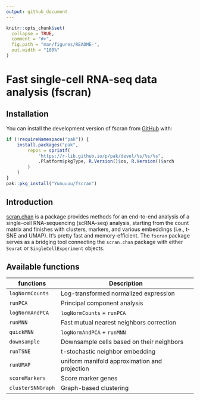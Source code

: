 ```yaml
---
output: github_document
---
```


<!-- README.md is generated from README.Rmd. Please edit that file -->

```r
knitr::opts_chunk$set(
  collapse = TRUE,
  comment = "#>",
  fig.path = "man/figures/README-",
  out.width = "100%"
)
```

# Fast single-cell RNA-seq data analysis (fscran)

<!-- badges: start -->
<!-- badges: end -->

## Installation

You can install the development version of fscran from [GitHub](https://github.com/) with:

``` r
if (!requireNamespace("pak")) {
    install.packages("pak",
        repos = sprintf(
            "https://r-lib.github.io/p/pak/devel/%s/%s/%s",
            .Platform$pkgType, R.Version()$os, R.Version()$arch
        )
    )
}
pak::pkg_install("Yunuuuu/fscran")
```

## Introduction

[scran.chan](https://github.com/LTLA/scran.chan) is a package provides methods
for an end-to-end analysis of a single-cell RNA-sequencing (scRNA-seq) analysis,
starting from the count matrix and finishes with clusters, markers, and various
embeddings (i.e., t-SNE and UMAP). It's pretty fast and memory-efficient. The
`fscran` package serves as a bridging tool connecting the `scran.chan` package
with either `Seurat` or `SingleCellExperiment` objects.


## Available functions

| functions         | Description                                   |
| ----------------- | --------------------------------------------- |
| `logNormCounts`   | Log-transformed normalized expression         |
| `runPCA`          | Principal component analysis                  |
| `logNormAndPCA`   | `logNormCounts` + `runPCA`                    |
| `runMNN`          | Fast mutual nearest neighbors correction      |
| `quickMNN`        | `logNormAndPCA` + `runMNN`                    |
| `downsample`      | Downsample cells based on their neighbors     |
| `runTSNE`         | t-stochastic neighbor embedding               |
| `runUMAP`         | uniform manifold approximation and projection |
| `scoreMarkers`    | Score marker genes                            |
| `clusterSNNGraph` | Graph-based clustering                        |
